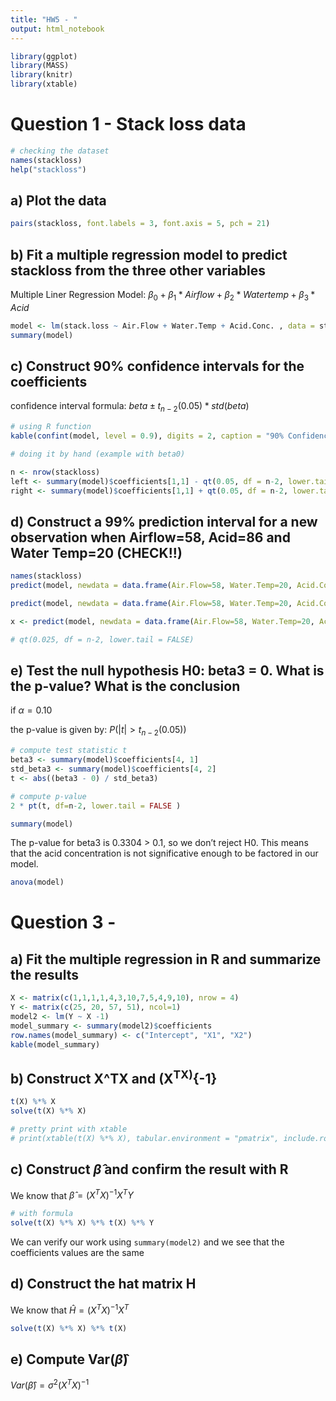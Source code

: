 ```yaml
---
title: "HW5 - "
output: html_notebook
---
```


```r
library(ggplot)
library(MASS)
library(knitr)
library(xtable)
```

# Question 1 - Stack loss data

```r
# checking the dataset
names(stackloss)
help("stackloss")
```

## a) Plot the data

```r
pairs(stackloss, font.labels = 3, font.axis = 5, pch = 21)
```


## b) Fit a multiple regression model to predict stackloss from the three other variables

Multiple Liner Regression Model: $\beta_0 + \beta_1 * Airflow + \beta_2 * Watertemp + \beta_3 * Acid$

```r

model <- lm(stack.loss ~ Air.Flow + Water.Temp + Acid.Conc. , data = stackloss)
summary(model)
```

## c) Construct 90% confidence intervals for the coefficients

confidence interval formula: $beta \pm t_{n-2}(0.05) * std(beta)$


```r

# using R function
kable(confint(model, level = 0.9), digits = 2, caption = "90% Confidence Intervals for Multiple Linear Regression Coefficients")

# doing it by hand (example with beta0)

n <- nrow(stackloss)
left <- summary(model)$coefficients[1,1] - qt(0.05, df = n-2, lower.tail = FALSE) * summary(model)$coefficients[1,2]
right <- summary(model)$coefficients[1,1] + qt(0.05, df = n-2, lower.tail = FALSE) * summary(model)$coefficients[1,2]

```


## d) Construct a 99% prediction interval for a new observation when Airflow=58, Acid=86 and Water Temp=20 (CHECK!!)


```r
names(stackloss)
predict(model, newdata = data.frame(Air.Flow=58, Water.Temp=20, Acid.Conc. = 86), interval = c("none", "confidence", "prediction"), level = 0.95)

predict(model, newdata = data.frame(Air.Flow=58, Water.Temp=20, Acid.Conc. = 86), interval = "prediction", level = 0.95)

x <- predict(model, newdata = data.frame(Air.Flow=58, Water.Temp=20, Acid.Conc. = 86))

# qt(0.025, df = n-2, lower.tail = FALSE)

```


## e) Test the null hypothesis H0: beta3 = 0. What is the p-value? What is the conclusion 
if $\alpha=0.10$

the p-value is given by: $P(|t| > t_{n-2}(0.05))$

```r

# compute test statistic t
beta3 <- summary(model)$coefficients[4, 1]
std_beta3 <- summary(model)$coefficients[4, 2]
t <- abs((beta3 - 0) / std_beta3)

# compute p-value
2 * pt(t, df=n-2, lower.tail = FALSE )

summary(model)

```
The p-value for beta3 is 0.3304 > 0.1, so we don't reject H0. This means that 
the acid concentration is not significative enough to be factored in our model.


```r
anova(model)
```
# Question 3 - 

## a) Fit the multiple regression in R and summarize the results


```r
X <- matrix(c(1,1,1,1,4,3,10,7,5,4,9,10), nrow = 4)
Y <- matrix(c(25, 20, 57, 51), ncol=1)
model2 <- lm(Y ~ X -1) 
model_summary <- summary(model2)$coefficients
row.names(model_summary) <- c("Intercept", "X1", "X2")
kable(model_summary)
```


## b) Construct X^TX and (X^TX)^{-1}

```r

t(X) %*% X
solve(t(X) %*% X)

# pretty print with xtable
# print(xtable(t(X) %*% X), tabular.environment = "pmatrix", include.rownames = FALSE, include.colnames = FALSE)

```


## c) Construct $\hat{\beta}$ and confirm the result with R

We know that $\hat{\beta} = (X^TX)^{-1}X^TY$

```r
# with formula
solve(t(X) %*% X) %*% t(X) %*% Y

```

We can verify our work using `summary(model2)` and we see that the coefficients 
values are the same

## d) Construct the hat matrix H

We know that $\hat{H} = (X^TX)^{-1}X^T$

```r
solve(t(X) %*% X) %*% t(X)
```

## e)  Compute Var($\hat{\beta}$)

$Var(\hat{\beta}) = \sigma^2 (X^TX)^{-1}$

```r

```



